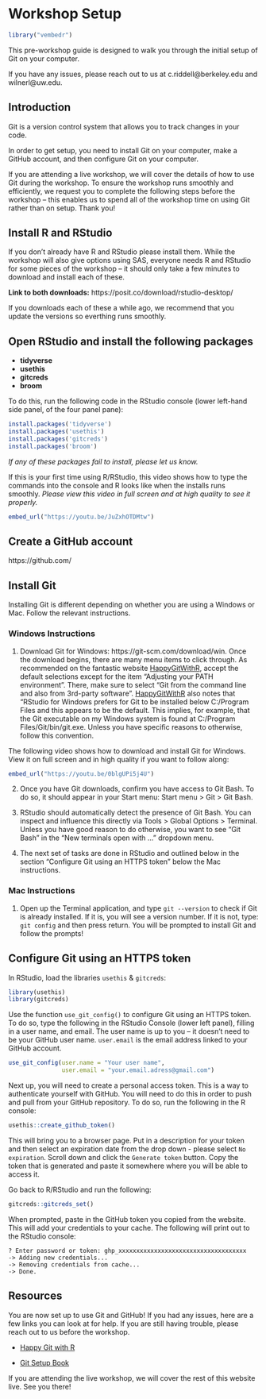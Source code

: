 # Workshop Setup

```r
library("vembedr")
```

This pre-workshop guide is designed to walk you through the initial setup of Git
on your computer.  

If you have any issues, please reach out to us at c.riddell@berkeley.edu and 
wilnerl@uw.edu.   

## Introduction

Git is a version control system that allows you to track changes in your code.  

In order to get setup, you need to install Git on your computer, make a GitHub 
account, and then configure Git on your computer.  

If you are attending a live workshop, we will cover the details of how to use 
Git during the workshop. To ensure the workshop runs smoothly and efficiently, 
we request you to complete the following steps before the workshop -- this 
enables us to spend all of the workshop time on using Git rather than on setup.
Thank you!

## Install R and RStudio

If you don't already have R and RStudio please install them. While the workshop
will also give options using SAS, everyone needs R and RStudio for some pieces 
of the workshop -- it should only take a few minutes to download and install 
each of these. 

**Link to both downloads:** https://posit.co/download/rstudio-desktop/  

If you downloads each of these a while ago, we recommend that you update the 
versions so everthing runs smoothly. 

## Open RStudio and install the following packages

- **tidyverse**
- **usethis**
- **gitcreds**
- **broom**

To do this, run the following code in the RStudio console (lower left-hand side
panel, of the four panel pane):

```r
install.packages('tidyverse')
install.packages('usethis')
install.packages('gitcreds')
install.packages('broom')
```

*If any of these packages fail to install, please let us know.*   

If this is your first time using R/RStudio, this video shows how to type the 
commands into the console and R looks like when the installs runs smoothly. 
*Please view this video in full screen and at high quality to see it properly.*

```r
embed_url("https://youtu.be/JuZxhOTDMtw")
```

## Create a GitHub account

https://github.com/

## Install Git

Installing Git is different depending on whether you are using a Windows or Mac. 
Follow the relevant instructions.

### Windows Instructions

1) Download Git for Windows: https://git-scm.com/download/win. Once the download
begins, there are many menu items to click through. As recommended on the 
fantastic website [HappyGitWithR](https://happygitwithr.com/install-git), accept
the default selections except for the item "Adjusting your PATH environment". 
There, make sure to select “Git from the command line and also from 3rd-party 
software”. [HappyGitWithR](https://happygitwithr.com/install-git) also notes 
that "RStudio for Windows prefers for Git to
be installed below C:/Program Files and this appears to be the default. This 
implies, for example, that the Git executable on my Windows system is found at 
C:/Program Files/Git/bin/git.exe. Unless you have specific reasons to otherwise,
follow this convention.

The following video shows how to download and install Git for Windows. View it 
on full screen and in high quality if you want to follow along:

```r
embed_url("https://youtu.be/0blgUPi5j4U")
```

2) Once you have Git downloads, confirm you have access to Git Bash. To do so, 
it should appear in your Start menu: Start menu > Git > Git Bash.
 
3) RStudio should automatically detect the presence of Git Bash. You can inspect
and influence this directly via Tools > Global Options > Terminal. Unless you 
have good reason to do otherwise, you want to see “Git Bash” in the “New 
terminals open with …” dropdown menu.

4) The next set of tasks are done in RStudio and outlined below in the section
"Configure Git using an HTTPS token" below the Mac instructions.

### Mac Instructions

1) Open up the Terminal application, and type `git --version` to check if Git is
already installed. If it is, you will see a version number. If it is not, type: 
`git config` and then press return. You will be prompted to install Git and 
follow the prompts! 

## Configure Git using an HTTPS token

In RStudio, load the libraries `usethis` & `gitcreds`:  

```r
library(usethis)
library(gitcreds)
```

Use the function `use_git_config()` to configure Git using an HTTPS token. To 
do so, type the following in the RStudio Console (lower left panel), filling in 
a user name, and email. The user name is up to you -- it doesn't need to be your
GitHub user name. `user.email` is the email address linked to your GitHub 
account.

```r
use_git_config(user.name = "Your user name",
               user.email = "your.email.adress@gmail.com")
```

Next up, you will need to create a personal access token. This is a way to 
authenticate yourself with GitHub. You will need to do this in order to push and
pull from your GitHub repository.  To do so, run the following in the R console:   

```r
usethis::create_github_token()  
```

This will bring you to a browser page. Put in a description for your token and 
then select an expiration date from the drop down - please select `No expiration`.
Scroll down and click the `Generate token` button. Copy the token that is 
generated and paste it somewhere where you will be able to access it. 

Go back to R/RStudio and run the following:  

```r
gitcreds::gitcreds_set()
```

When prompted, paste in the GitHub token you copied from the website. This will 
add your credentials to your cache. The following will print out to the RStudio 
console:    

```
? Enter password or token: ghp_xxxxxxxxxxxxxxxxxxxxxxxxxxxxxxxxxxxx  
-> Adding new credentials...
-> Removing credentials from cache...
-> Done.
```  

## Resources

You are now set up to use Git and GitHub! If you had any issues, here are 
a few links you can look at for help. If you are still having trouble, please 
reach out to us before the workshop.

- [Happy Git with R](https://happygitwithr.com/)  

- [Git Setup Book](https://git-scm.com/book/en/v2/Getting-Started-About-Version-ControlLinks)

If you are attending the live workshop, we will cover the rest of this website
live. See you there!
